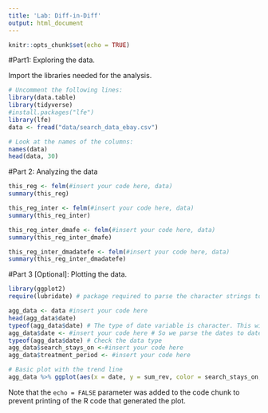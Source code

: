 ---
title: 'Lab: Diff-in-Diff'
output: html_document
---

```{r setup, include=FALSE}
knitr::opts_chunk$set(echo = TRUE)
```

#Part1: Exploring the data.

Import the libraries needed for the analysis. 

```{r cars}
# Uncomment the following lines:
library(data.table)
library(tidyverse)
#install.packages("lfe")
library(lfe)
data <- fread("data/search_data_ebay.csv")

# Look at the names of the columns:
names(data)
head(data, 30)

```


#Part 2: Analyzing the data

```{r}
this_reg <- felm(#insert your code here, data)
summary(this_reg)
```

```{r}
this_reg_inter <- felm(#insert your code here, data)
summary(this_reg_inter)
```

```{r}
this_reg_inter_dmafe <- felm(#insert your code here, data)
summary(this_reg_inter_dmafe)
```


```{r}
this_reg_inter_dmadatefe <- felm(#insert your code here, data)
summary(this_reg_inter_dmadatefe)
```


#Part 3 [Optional]: Plotting the data.

```{r}
library(ggplot2)
require(lubridate) # package required to parse the character strings to datetime
```


```{r}
agg_data <- data #insert your code here
head(agg_data$date)
typeof(agg_data$date) # The type of date variable is character. This will cause trouble when we plot them as R cannot recognize these as dates
agg_data$date <- #insert your code here # So we parse the dates to datetime format 
typeof(agg_data$date) # Check the data type
agg_data$search_stays_on <-#insert your code here
agg_data$treatment_period <- #insert your code here
```

```{r parallel trends}
# Basic plot with the trend line
agg_data %>% ggplot(aes(x = date, y = sum_rev, color = search_stays_on, shape = treatment_period)) + #insert your code here


```

Note that the `echo = FALSE` parameter was added to the code chunk to prevent printing of the R code that generated the plot.
